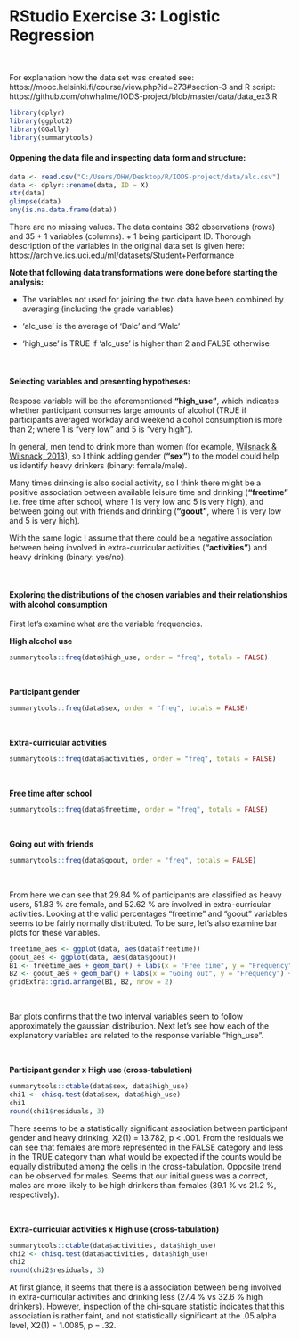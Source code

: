 # **RStudio Exercise 3: Logistic Regression**
\  

For explanation how the data set was created see: https://mooc.helsinki.fi/course/view.php?id=273#section-3
and R script: https://github.com/ohwhalme/IODS-project/blob/master/data/data_ex3.R

```r
library(dplyr)
library(ggplot2)
library(GGally)
library(summarytools)
```


#### **Oppening the data file and inspecting data form and structure**: 
```r
data <- read.csv("C:/Users/OHW/Desktop/R/IODS-project/data/alc.csv")
data <- dplyr::rename(data, ID = X)
str(data)
glimpse(data)
any(is.na.data.frame(data))
```
There are no missing values. The data contains 382 observations (rows) and 35 + 1 variables (columns). + 1 being participant ID. Thorough description of the variables in the original data set is given here: https://archive.ics.uci.edu/ml/datasets/Student+Performance
\  

**Note that following data transformations were done before starting the analysis:** 
\  

* The variables not used for joining the two data have been combined by averaging (including the grade variables)
\  

* 'alc_use' is the average of 'Dalc' and 'Walc'
\  

* 'high_use' is TRUE if 'alc_use' is higher than 2 and FALSE otherwise
\  

\  

#### **Selecting variables and presenting hypotheses**: 
Respose variable will be the aforementioned **"high_use"**, which indicates whether participant consumes large amounts of alcohol (TRUE if participants averaged workday and weekend alcohol consumption is more than 2; where 1 is "very low" and 5 is "very high").
\  

In general, men tend to drink more than women (for example, [Wilsnack & Wilsnack, 2013](https://psycnet.apa.org/record/2013-24934-017)), so I think adding gender (**"sex"**) to the model could help us identify heavy drinkers (binary: female/male).
\  

Many times drinking is also social activity, so I think there might be a positive association between available leisure time and drinking (**"freetime"** i.e. free time after school, where 1 is very low and 5 is very high), and between going out with friends and drinking (**"goout"**, where 1 is very low and 5 is very high).
\  

With the same logic I assume that there could be a negative association between being involved in extra-curricular activities (**"activities"**) and heavy drinking (binary: yes/no).
\  

\  

#### **Exploring the distributions of the chosen variables and their relationships with alcohol consumption**
First let's examine what are the variable frequencies.
\  

**High alcohol use**
```r
summarytools::freq(data$high_use, order = "freq", totals = FALSE)
```
\  

**Participant gender**
```r
summarytools::freq(data$sex, order = "freq", totals = FALSE)
```
\  

**Extra-curricular activities**
```r
summarytools::freq(data$activities, order = "freq", totals = FALSE)
```
\  

**Free time after school**
```r
summarytools::freq(data$freetime, order = "freq", totals = FALSE)
```
\  

**Going out with friends**
```r
summarytools::freq(data$goout, order = "freq", totals = FALSE)
```
\  

From here we can see that 29.84 % of participants are classified as heavy users, 51.83 % are female, and 52.62 % are involved in extra-curricular activities. Looking at the valid percentages "freetime" and "goout" variables seems to be fairly normally distributed. To be sure, let's also examine bar plots for these variables.
\  

```r
freetime_aes <- ggplot(data, aes(data$freetime))
goout_aes <- ggplot(data, aes(data$goout))
B1 <- freetime_aes + geom_bar() + labs(x = "Free time", y = "Frequency") + theme_classic()
B2 <- goout_aes + geom_bar() + labs(x = "Going out", y = "Frequency") + theme_classic()
gridExtra::grid.arrange(B1, B2, nrow = 2)
```
\  

Bar plots confirms that the two interval variables seem to follow approximately the gaussian distribution. Next let's see how each of the explanatory variables are related to the response variable "high_use".
\  

\  

**Participant gender x High use (cross-tabulation)**
```r
summarytools::ctable(data$sex, data$high_use)
chi1 <- chisq.test(data$sex, data$high_use)
chi1
round(chi1$residuals, 3)
```
There seems to be a statistically significant association between participant gender and heavy drinking, X2(1) = 13.782, p < .001. From the residuals we can see that females are more represented in the FALSE category and less in the TRUE category than what would be expected if the counts would be equally distributed among the cells in the cross-tabulation. Opposite trend can be observed for males. Seems that our initial guess was a correct, males are more likely to be high drinkers than females (39.1 % vs 21.2 %, respectively).
\  

\  

**Extra-curricular activities x High use (cross-tabulation)**
```r
summarytools::ctable(data$activities, data$high_use)
chi2 <- chisq.test(data$activities, data$high_use)
chi2
round(chi2$residuals, 3)
```
At first glance, it seems that there is a association between being involved in extra-curricular activities and drinking less (27.4 % vs 32.6 % high drinkers). However, inspection of the chi-square statistic indicates that this association is rather faint, and not statistically significant at the .05 alpha level, X2(1) = 1.0085, p = .32.

